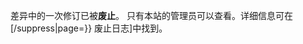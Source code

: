 差异中的一次修订已被'''废止'''。
只有本站的管理员可以查看。详细信息可在[{{fullurl:{{#Special:Log}}/suppress|page={{FULLPAGENAMEE}}}} 废止日志]中找到。
